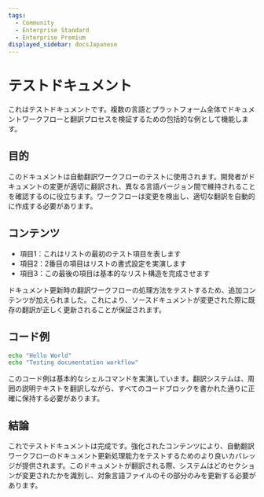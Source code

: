 ```yaml
---
tags:
  - Community
  - Enterprise Standard
  - Enterprise Premium
displayed_sidebar: docsJapanese
---
```


# テストドキュメント


<TranslationBanner />

これはテストドキュメントです。複数の言語とプラットフォーム全体でドキュメントワークフローと翻訳プロセスを検証するための包括的な例として機能します。

## 目的

このドキュメントは自動翻訳ワークフローのテストに使用されます。開発者がドキュメントの変更が適切に翻訳され、異なる言語バージョン間で維持されることを確認するのに役立ちます。ワークフローは変更を検出し、適切な翻訳を自動的に作成する必要があります。

## コンテンツ

- 項目1：これはリストの最初のテスト項目を表します
- 項目2：2番目の項目はリストの書式設定を実演します
- 項目3：この最後の項目は基本的なリスト構造を完成させます

ドキュメント更新時の翻訳ワークフローの処理方法をテストするため、追加コンテンツが加えられました。これにより、ソースドキュメントが変更された際に既存の翻訳が正しく更新されることが保証されます。

## コード例

```bash
echo "Hello World"
echo "Testing documentation workflow"
```

このコード例は基本的なシェルコマンドを実演しています。翻訳システムは、周囲の説明テキストを翻訳しながら、すべてのコードブロックを書かれた通りに正確に保持する必要があります。

## 結論

これでテストドキュメントは完成です。強化されたコンテンツにより、自動翻訳ワークフローのドキュメント更新処理能力をテストするためのより良いカバレッジが提供されます。このドキュメントが翻訳される際、システムはどのセクションが変更されたかを識別し、対象言語ファイルのその部分のみを更新する必要があります。